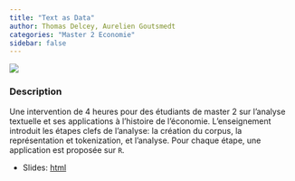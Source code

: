 ```yaml
---
title: "Text as Data"
author: Thomas Delcey, Aurelien Goutsmedt
categories: "Master 2 Economie"
sidebar: false
---
```



![](picture.png)

### Description

Une intervention de 4 heures pour des étudiants de master 2 sur l'analyse textuelle et ses applications à l'histoire de l'économie. L'enseignement introduit les étapes clefs de l'analyse: la création du corpus, la représentation et tokenization, et l'analyse. Pour chaque étape, une application est proposée sur `R`. 

  - Slides: [html](text_as_data_slides.html)
